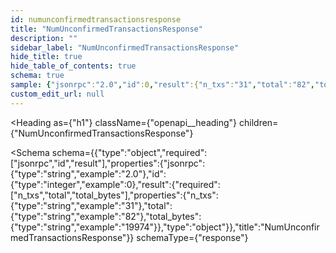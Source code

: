 ```yaml
---
id: numunconfirmedtransactionsresponse
title: "NumUnconfirmedTransactionsResponse"
description: ""
sidebar_label: "NumUnconfirmedTransactionsResponse"
hide_title: true
hide_table_of_contents: true
schema: true
sample: {"jsonrpc":"2.0","id":0,"result":{"n_txs":"31","total":"82","total_bytes":"19974"}}
custom_edit_url: null
---
```



<Heading
  as={"h1"}
  className={"openapi__heading"}
  children={"NumUnconfirmedTransactionsResponse"}
>
</Heading>





<Schema
  schema={{"type":"object","required":["jsonrpc","id","result"],"properties":{"jsonrpc":{"type":"string","example":"2.0"},"id":{"type":"integer","example":0},"result":{"required":["n_txs","total","total_bytes"],"properties":{"n_txs":{"type":"string","example":"31"},"total":{"type":"string","example":"82"},"total_bytes":{"type":"string","example":"19974"}},"type":"object"}},"title":"NumUnconfirmedTransactionsResponse"}}
  schemaType={"response"}
>
  
</Schema>
            